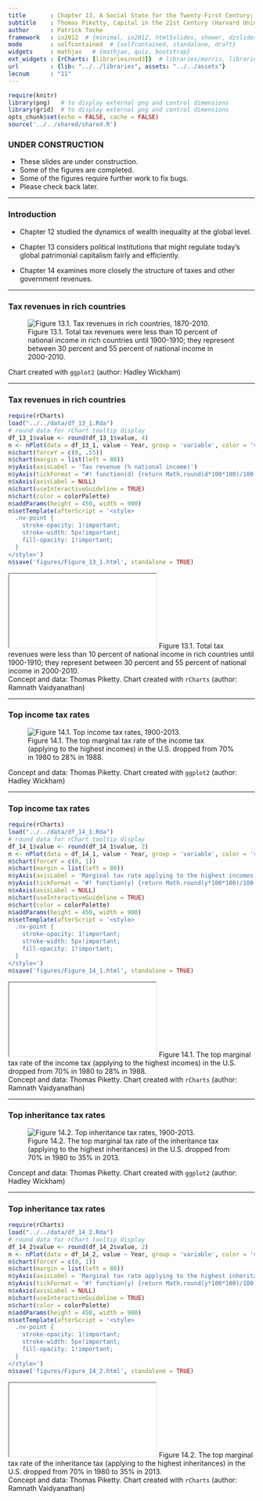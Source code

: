 ```yaml
---
title       : Chapter 13, A Social State for the Twenty-First Century; Chapter 14, Rethinking the Progressive Income Tax
subtitle    : Thomas Piketty, Capital in the 21st Century (Harvard University Press 2014)
author      : Patrick Toche
framework   : io2012  # {minimal, io2012, html5slides, shower, dzslides, ...}
mode        : selfcontained  # {selfcontained, standalone, draft}
widgets     : mathjax   # {mathjax, quiz, bootstrap}
ext_widgets : {rCharts: [libraries/nvd3]}  # libraries/morris, libraries/highcharts, libraries/rickshaw, libraries/dimple
url         : {lib: "../../libraries", assets: "../../assets"}
lecnum      : "11"
--- 
```


```r
require(knitr)
library(png)   # to display external png and control dimensions
library(grid)  # to display external png and control dimensions
opts_chunk$set(echo = FALSE, cache = FALSE)
source('../../shared/shared.R')
```

### UNDER CONSTRUCTION

- These slides are under construction.
- Some of the figures are completed.
- Some of the figures require further work to fix bugs.
- Please check back later.

---

### Introduction  

- Chapter 12 studied the dynamics of wealth inequality at the global level.

- Chapter 13 considers political institutions that might regulate today's global patrimonial capitalism fairly and efficiently.

- Chapter 14 examines more closely the structure of taxes and other government revenues.

---

### Tax revenues in rich countries

<figure class = "captioned">  
<img src = "../../figures/Figure_13_1.png" alt = "Figure 13.1. Tax revenues in rich countries, 1870-2010.">  
<figcaption class = 'figcaption'>Figure 13.1. Total tax revenues were less than 10 percent of national income in rich countries until 1900-1910; they represent between 30 percent and 55 percent of national income in 2000-2010.</figcaption>  
</figure> 
<footer class = 'footnote'>Chart created with ``ggplot2`` (author: Hadley Wickham)
</footer>  

---

### Tax revenues in rich countries

```r
require(rCharts)
load("../../data/df_13_1.Rda") 
# round data for rChart tooltip display
df_13_1$value <- round(df_13_1$value, 4)
n <- nPlot(data = df_13_1, value ~ Year, group = 'variable', color = 'variable', shape = 'variable', type = 'lineChart') 
n$chart(forceY = c(0, .55))
n$chart(margin = list(left = 80))
n$yAxis(axisLabel = 'Tax revenue (% national income)')
n$yAxis(tickFormat = "#! function(d) {return Math.round(d*100*100)/100 + '%'} !#")
n$xAxis(axisLabel = NULL)
n$chart(useInteractiveGuideline = TRUE)
n$chart(color = colorPalette)
n$addParams(height = 450, width = 900)
n$setTemplate(afterScript = '<style>
  .nv-point {
    stroke-opacity: 1!important;
    stroke-width: 5px!important;
    fill-opacity: 1!important;
  } 
</style>')
n$save('figures/Figure_13_1.html', standalone = TRUE)
```
<iframe src = 'figures/Figure_13_1.html' alt = "Figure 13.1. Tax revenues in rich countries, 1870-2010.">
</iframe><icaption class = 'icaption'>Figure 13.1. Total tax revenues were less than 10 percent of national income in rich countries until 1900-1910; they represent between 30 percent and 55 percent of national income in 2000-2010.</icaption>
<footer class = 'footnote'>Concept and data: Thomas Piketty. Chart created with ``rCharts`` (author: Ramnath Vaidyanathan)  
</footer>  

---

### Top income tax rates

<figure class = "captioned">  
<img src = "../../figures/Figure_14_1.png" alt = "Figure 14.1. Top income tax rates, 1900-2013.">  
<figcaption class = 'figcaption'>Figure 14.1. The top marginal tax rate of the income tax (applying to the highest incomes) in the U.S. dropped from 70% in 1980 to 28% in 1988.</figcaption>  
</figure> 
<footer class = 'footnote'>Concept and data: Thomas Piketty. Chart created with ``ggplot2`` (author: Hadley Wickham)
</footer>  

---

### Top income tax rates

```r
require(rCharts)
load("../../data/df_14_1.Rda") 
# round data for rChart tooltip display
df_14_1$value <- round(df_14_1$value, 2)
n <- nPlot(data = df_14_1, value ~ Year, group = 'variable', color = 'variable', shape = 'variable', type = 'lineChart') 
n$chart(forceY = c(0, 1))
n$chart(margin = list(left = 80))
n$yAxis(axisLabel = 'Marginal tax rate applying to the highest incomes')
n$yAxis(tickFormat = "#! function(y) {return Math.round(y*100*100)/100 + '%'} !#")
n$xAxis(axisLabel = NULL)
n$chart(useInteractiveGuideline = TRUE)
n$chart(color = colorPalette)
n$addParams(height = 450, width = 900)
n$setTemplate(afterScript = '<style>
  .nv-point {
    stroke-opacity: 1!important;
    stroke-width: 5px!important;
    fill-opacity: 1!important;
  } 
</style>')
n$save('figures/Figure_14_1.html', standalone = TRUE)
```
<iframe src = 'figures/Figure_14_1.html' alt = "Figure 14.1. Top income tax rates, 1900-2013.">
</iframe><icaption class = 'icaption'>Figure 14.1. The top marginal tax rate of the income tax (applying to the highest incomes) in the U.S. dropped from 70% in 1980 to 28% in 1988.</icaption>
<footer class = 'footnote'>Concept and data: Thomas Piketty. Chart created with ``rCharts`` (author: Ramnath Vaidyanathan)  
</footer>  

---

### Top inheritance tax rates

<figure class = "captioned">  
<img src = "../../figures/Figure_14_2.png" alt = "Figure 14.2. Top inheritance tax rates, 1900-2013.">  
<figcaption class = 'figcaption'>Figure 14.2. The top marginal tax rate of the inheritance tax (applying to the highest inheritances) in the U.S. dropped from 70% in 1980 to 35% in 2013.</figcaption>  
</figure> 
<footer class = 'footnote'>Concept and data: Thomas Piketty. Chart created with ``ggplot2`` (author: Hadley Wickham)
</footer>  

---

### Top inheritance tax rates

```r
require(rCharts)
load("../../data/df_14_2.Rda")
# round data for rChart tooltip display
df_14_2$value <- round(df_14_2$value, 2)
n <- nPlot(data = df_14_2, value ~ Year, group = 'variable', color = 'variable', shape = 'variable', type = 'lineChart') 
n$chart(forceY = c(0, 1))
n$chart(margin = list(left = 80))
n$yAxis(axisLabel = 'Marginal tax rate applying to the highest inheritances')
n$yAxis(tickFormat = "#! function(y) {return Math.round(y*100*100)/100 + '%'} !#")
n$xAxis(axisLabel = NULL)
n$chart(useInteractiveGuideline = TRUE)
n$chart(color = colorPalette)
n$addParams(height = 450, width = 900)
n$setTemplate(afterScript = '<style>
  .nv-point {
    stroke-opacity: 1!important;
    stroke-width: 5px!important;
    fill-opacity: 1!important;
  } 
</style>')
n$save('figures/Figure_14_2.html', standalone = TRUE)
```
<iframe src = 'figures/Figure_14_2.html' alt = "Figure 14.2. Top inheritance tax rates, 1900-2013.">
</iframe><icaption class = 'icaption'>Figure 14.2. The top marginal tax rate of the inheritance tax (applying to the highest inheritances) in the U.S. dropped from 70% in 1980 to 35% in 2013.</icaption>
<footer class = 'footnote'>Concept and data: Thomas Piketty. Chart created with ``rCharts`` (author: Ramnath Vaidyanathan)  
</footer>  

